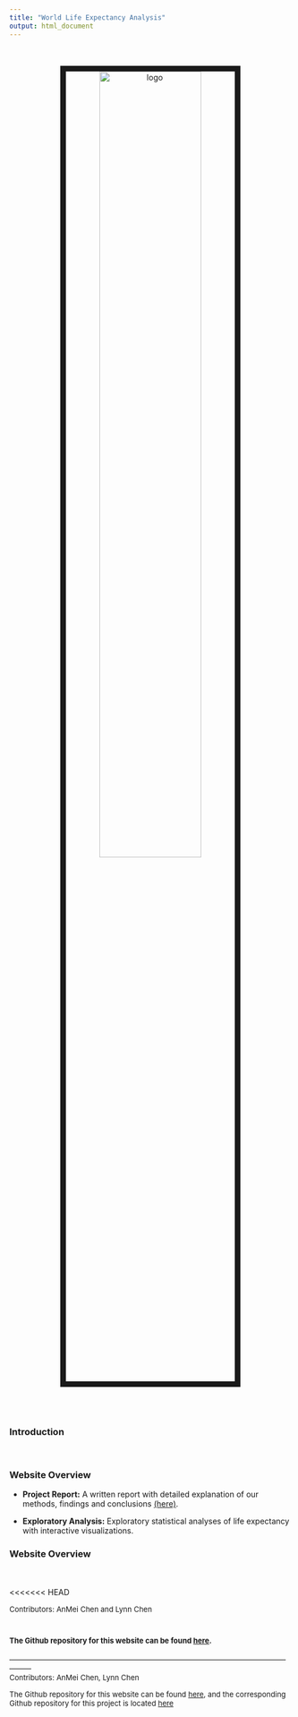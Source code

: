 ```yaml
---
title: "World Life Expectancy Analysis"
output: html_document
---
```



<center>
<br><br><img src="image/LE.jpeg" alt="logo" style="width:60%; border:10px solid"><br>
</center>

<br>
<br>

### Introduction


<br>

### Website Overview


* **Project Report:** A written report with detailed explanation of our methods, findings and conclusions [(here)](https://rhopala.github.io/USArgTrdvsCvd-19/project_report.html).

* **Exploratory Analysis:** Exploratory statistical analyses of life expectancy with interactive visualizations.


### Website Overview



<br>
<br>
<<<<<<< HEAD

<font size="2"> Contributors: </font> 
<font size="2">AnMei Chen and Lynn Chen</font> 

<font size="2">The Github repository for this website can be found [here ](https://github.com/lc1002/LifeExpectancyAnalysis). </font> 
=======
<font size="2"> ---------------------------------------------------------------------------------------------------------------------------</font><br>
<font size="2"> Contributors: </font> 
<font size="2">AnMei Chen, Lynn Chen</font> 

<font size="2">The Github repository for this website can be found [here ](https://github.com/lc1002/LifeExpectancy), and the corresponding Github repository for this project is located [here](https://github.com/lc1002/LifeExpectancyAnalysis)</font> 

